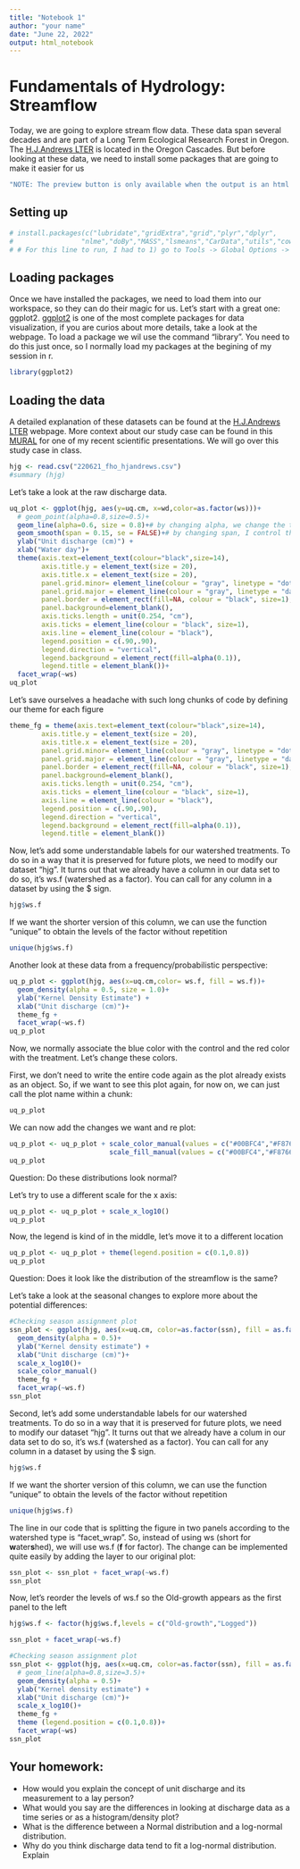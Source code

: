```yaml
---
title: "Notebook 1"
author: "your name"
date: "June 22, 2022"
output: html_notebook
---
```


# Fundamentals of Hydrology: Streamflow

Today, we are going to explore stream flow data. These data span several decades and are part of a Long Term Ecological Research Forest in Oregon. The [H.J.Andrews LTER](https://andrewsforest.oregonstate.edu/) is located in the Oregon Cascades. But before looking at these data, we need to install some packages that are going to make it easier for us

```r
"NOTE: The preview button is only available when the output is an html file"
```

## Setting up

```r
# install.packages(c("lubridate","gridExtra","grid","plyr","dplyr",
#                 "nlme","doBy","MASS","lsmeans","CarData","utils","cowplot","ggExtra")) 
# # For this line to run, I had to 1) go to Tools -> Global Options -> Packages, and uncheck the box "Use secure download methods for HTTP" and 2) define the list of packages names as a vector by using c("package name 1",...)
```

## Loading packages


Once we have installed the packages, we need to load them into our workspace, so they can do their magic for us. Let's start with a great one: ggplot2. [ggplot2]() is one of the most complete packages for data visualization, if you are curios about more details, take a look at the webpage. To load a package we wil use the command "library". You need to do this just once, so I normally load my packages at the begining of my session in r.

```r
library(ggplot2)
```

## Loading the data

A detailed explanation of these datasets can be found at the [H.J.Andrews LTER](https://andrewsforest.oregonstate.edu/) webpage. More context about our study case can be found in this [MURAL]() for one of my recent scientific presentations. We will go over this study case in class.

```r
hjg <- read.csv("220621_fho_hjandrews.csv")
#summary (hjg)
```

Let's take a look at the raw discharge data.

```r
uq_plot <- ggplot(hjg, aes(y=uq.cm, x=wd,color=as.factor(ws)))+
  # geom_point(alpha=0.8,size=0.5)+
  geom_line(alpha=0.6, size = 0.8)+# by changing alpha, we change the transparency
  geom_smooth(span = 0.15, se = FALSE)+# by changing span, I control the wiggles in the trend
  ylab("Unit discharge (cm)") +
  xlab("Water day")+
  theme(axis.text=element_text(colour="black",size=14),
        axis.title.y = element_text(size = 20),
        axis.title.x = element_text(size = 20),
        panel.grid.minor= element_line(colour = "gray", linetype = "dotted"), 
        panel.grid.major = element_line(colour = "gray", linetype = "dashed"),
        panel.border = element_rect(fill=NA, colour = "black", size=1),
        panel.background=element_blank(),
        axis.ticks.length = unit(0.254, "cm"),
        axis.ticks = element_line(colour = "black", size=1), 
        axis.line = element_line(colour = "black"),
        legend.position = c(.90,.90),
        legend.direction = "vertical",
        legend.background = element_rect(fill=alpha(0.1)),
        legend.title = element_blank())+
  facet_wrap(~ws)
uq_plot
```

Let's save ourselves a headache with such long chunks of code by defining our theme for each figure

```r
theme_fg = theme(axis.text=element_text(colour="black",size=14),
        axis.title.y = element_text(size = 20),
        axis.title.x = element_text(size = 20),
        panel.grid.minor= element_line(colour = "gray", linetype = "dotted"), 
        panel.grid.major = element_line(colour = "gray", linetype = "dashed"),
        panel.border = element_rect(fill=NA, colour = "black", size=1),
        panel.background=element_blank(),
        axis.ticks.length = unit(0.254, "cm"),
        axis.ticks = element_line(colour = "black", size=1), 
        axis.line = element_line(colour = "black"),
        legend.position = c(.90,.90),
        legend.direction = "vertical",
        legend.background = element_rect(fill=alpha(0.1)),
        legend.title = element_blank())
```

Now, let's add some understandable labels for our watershed treatments. To do so in a way that it is preserved for future plots, we need to modify our dataset "hjg". It turns out that we already have a column in our data set to do so, it's ws.f (watershed as a factor). You can call for any column in a dataset by using the $ sign.

```r
hjg$ws.f
```

If we want the shorter version of this column, we can use the function "unique" to obtain the levels of the factor without repetition

```r
unique(hjg$ws.f)
```

Another look at these data from a frequency/probabilistic perspective:

```r
uq_p_plot <- ggplot(hjg, aes(x=uq.cm,color= ws.f, fill = ws.f))+
  geom_density(alpha = 0.5, size = 1.0)+
  ylab("Kernel Density Estimate") +
  xlab("Unit discharge (cm)")+
  theme_fg +
  facet_wrap(~ws.f)
uq_p_plot
```

Now, we normally associate the blue color with the control and the red color with the treatment. 
Let's change these colors. 

First, we don't need to write the entire code again as the plot already exists as an object. So, if we want to see this plot again, for now on, we can just call the plot name within a chunk:

```r
uq_p_plot
```

We can now add the changes we want and re plot:

```r
uq_p_plot <- uq_p_plot + scale_color_manual(values = c("#00BFC4","#F8766D"))+
                         scale_fill_manual(values = c("#00BFC4","#F8766D"))
uq_p_plot
```
Question: Do these distributions look normal?

Let's try to use a different scale for the x axis:


```r
uq_p_plot <- uq_p_plot + scale_x_log10()  
uq_p_plot
```

Now, the legend is kind of in the middle, let's move it to a different location

```r
uq_p_plot <- uq_p_plot + theme(legend.position = c(0.1,0.8))
uq_p_plot
```
Question: Does it look like the distribution of the streamflow is the same?

Let's take a look at the seasonal changes to explore more about the potential differences:

```r
#Checking season assignment plot
ssn_plot <- ggplot(hjg, aes(x=uq.cm, color=as.factor(ssn), fill = as.factor (ssn)))+
  geom_density(alpha = 0.5)+
  ylab("Kernel density estimate") +
  xlab("Unit discharge (cm)")+
  scale_x_log10()+
  scale_color_manual()
  theme_fg +
  facet_wrap(~ws.f)
ssn_plot
```




Second, let's add some understandable labels for our watershed treatments. To do so in a way that it is preserved for future plots, we need to modify our dataset "hjg". It turns out that we already have a colum in our data set to do so, it's ws.f (watershed as a factor). You can call for any column in a dataset by using the $ sign.

```r
hjg$ws.f
```

If we want the shorter version of this column, we can use the function "unique" to obtain the levels of the factor without repetition

```r
unique(hjg$ws.f)
```
The line in our code that is splitting the figure in two panels according to the watershed type is "facet_wrap". So, instead of using ws (short for **w**ater**s**hed), we will use ws.f (**f** for factor). The change can be implemented quite easily by adding the layer to our original plot:

```r
ssn_plot <- ssn_plot + facet_wrap(~ws.f)
ssn_plot
```

Now, let's reorder the levels of ws.f so the Old-growth appears as the first panel to the left

```r
hjg$ws.f <- factor(hjg$ws.f,levels = c("Old-growth","Logged"))
```

```r
ssn_plot + facet_wrap(~ws.f)
```




```r
#Checking season assignment plot
ssn_plot <- ggplot(hjg, aes(x=uq.cm, color=as.factor(ssn), fill = as.factor (ssn)))+
  # geom_line(alpha=0.8,size=3.5)+
  geom_density(alpha = 0.5)+
  ylab("Kernel density estimate") +
  xlab("Unit discharge (cm)")+
  scale_x_log10()+
  theme_fg +
  theme (legend.position = c(0.1,0.8))+
  facet_wrap(~ws)
ssn_plot
```



## Your homework:

-   How would you explain the concept of unit discharge and its measurement to a lay person?
-   What would you say are the differences in looking at discharge data as a time series or as a histogram/density plot?
-   What is the difference between a Normal distribution and a log-normal distribution.
-   Why do you think discharge data tend to fit a log-normal distribution. Explain
